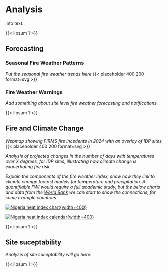 # Analysis

into text..

{{< lipsum 1 >}}

## Forecasting

### Seasonal Fire Weather Patterns
*Put the seasonal fire weather trends here*
{{< placeholder 400 200 format=svg >}}

### Fire Weather Warnings
*Add something about site level fire weather forecasting and notifications.*

{{< lipsum 1 >}}

## Fire and Climate Change

*Webmap showing FIRMS fire incedents in 2024 with an overlay of IDP sites.*
{{< placeholder 400 200 format=svg >}}

*Analysis of projected changes in the number of days with temperatures over X degrees, for IDP sites, illustrating how climate change is exacerbating fire risk.*

*Explain the components of the fire weather index, show how they link to climate change forcast models for temperature and precipitation. A quantifiable FWI would require a full academic study, but the below charts and data from the [World Bank](https://climateknowledgeportal.worldbank.org/country/nigeria/climate-data-projections) we can start to show the connections, for some example countries* 

[![Nigeria heat index chart](./images/projected-number-of-days.png)\{width=400}](./images/projected-number-of-days.png)

[![Nigeria heat index calendar](./images/projected-number-of-days-2.png)\{width=400}](./images/projected-number-of-days2.png)


{{< lipsum 1 >}}

## Site suceptability

*Analysis of site suceptability will go here.*

{{< lipsum 1 >}}